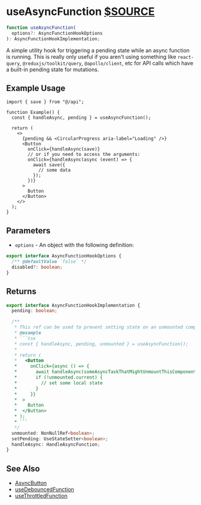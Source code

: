 # useAsyncFunction [$SOURCE](packages/core/src/useAsyncFunction.ts)

```ts disableTransform
function useAsyncFunction(
  options?: AsyncFunctionHookOptions
): AsyncFunctionHookImplementation;
```

A simple utility hook for triggering a pending state while an async function
is running. This is really only useful if you aren't using something like
`react-query`, `@reduxjs/toolkit/query`, `@apollo/client`, etc for API calls
which have a built-in pending state for mutations.

## Example Usage

```tsx
import { save } from "@/api";

function Example() {
  const { handleAsync, pending } = useAsyncFunction();

  return (
    <>
      {pending && <CircularProgress aria-label="Loading" />}
      <Button
        onClick={handleAsync(save)}
        // or if you need to access the arguments:
        onClick={handleAsync(async (event) => {
          await save({
            // some data
          });
        })}
      >
        Button
      </Button>
    </>
  );
}
```

## Parameters

- `options` - An object with the following definition:

```ts disableTransform
export interface AsyncFunctionHookOptions {
  /** @defaultValue `false` */
  disabled?: boolean;
}
```

## Returns

````ts disableTransform
export interface AsyncFunctionHookImplementation {
  pending: boolean;

  /**
   * This ref can be used to prevent setting state on an unmounted component.
   * @example
   * ```tsx
   * const { handleAsync, pending, unmounted } = useAsyncFunction();
   *
   * return (
   *   <Button
   *     onClick={async () => {
   *       await handleAsync(someAsyncTaskThatMightUnmountThisComponent);
   *       if (!unmounted.current) {
   *         // set some local state
   *       }
   *     }}
   *  >
   *    Button
   *  </Button>
   * );
   * ```
   */
  unmounted: NonNullRef<boolean>;
  setPending: UseStateSetter<boolean>;
  handleAsync: HandleAsyncFunction;
}
````

## See Also

- [AsyncButton](/components/button#async-button)
- [useDebouncedFunction](./use-debounced-function)
- [useThrottledFunction](./use-throttled-function)
